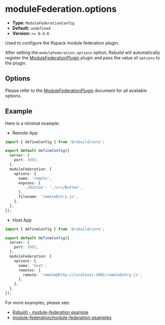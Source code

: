 # moduleFederation.options

- **Type:** `ModuleFederationConfig`
- **Default:** `undefined`
- **Version:** `>= 0.4.0`

Used to configure the Rspack module federation plugin.

After setting the `moduleFederation.options` option, Rsbuild will automatically register the [ModuleFederationPlugin](https://rspack.dev/config/plugins#containermodulefederationplugin) plugin and pass the value of `options` to the plugin.

## Options

Please refer to the [ModuleFederationPlugin](https://rspack.dev/config/plugins#containermodulefederationplugin) document for all available options.

## Example

Here is a minimal example:

- Remote App

```ts title="rsbuild.config.ts"
import { defineConfig } from '@rsbuild/core';

export default defineConfig({
  server: {
    port: 3002,
  },
  moduleFederation: {
    options: {
      name: 'remote',
      exposes: {
        './Button': './src/Button',
      },
      filename: 'remoteEntry.js',
    },
  },
});
```

- Host App

```ts title="rsbuild.config.ts"
import { defineConfig } from '@rsbuild/core';

export default defineConfig({
  server: {
    port: 3002,
  },
  moduleFederation: {
    options: {
      name: 'host',
      remotes: {
        remote: 'remote@http://localhost:3002/remoteEntry.js',
      },
    },
  },
});
```

For more examples, please see:

- [Rsbuild - module-federation example](https://github.com/web-infra-dev/rsbuild/tree/main/examples/module-federation)
- [module-federation/module-federation-examples](https://github.com/module-federation/module-federation-examples)
